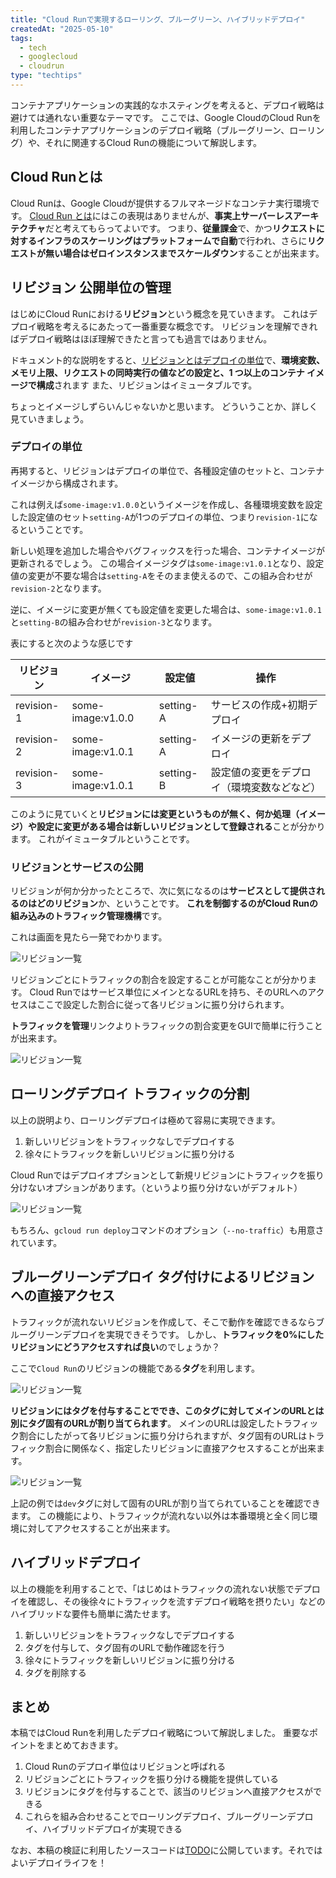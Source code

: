 ---
title: "Cloud Runで実現するローリング、ブルーグリーン、ハイブリッドデプロイ"
createdAt: "2025-05-10"
tags:
  - tech
  - googlecloud
  - cloudrun
type: "techtips"
---

コンテナアプリケーションの実践的なホスティングを考えると、デプロイ戦略は避けては通れない重要なテーマです。
ここでは、Google CloudのCloud Runを利用したコンテナアプリケーションのデプロイ戦略（ブルーグリーン、ローリング）や、それに関連するCloud Runの機能について解説します。

## Cloud Runとは

Cloud Runは、Google Cloudが提供するフルマネージドなコンテナ実行環境です。
[Cloud Run とは](https://cloud.google.com/run/docs/overview/what-is-cloud-run?hl=ja)にはこの表現はありませんが、**事実上サーバーレスアーキテクチャ**だと考えてもらってよいです。
つまり、**従量課金**で、かつ**リクエストに対するインフラのスケーリングはプラットフォームで自動**で行われ、さらに**リクエストが無い場合はゼロインスタンスまでスケールダウン**することが出来ます。

## リビジョン 公開単位の管理

はじめにCloud Runにおける**リビジョン**という概念を見ていきます。
これはデプロイ戦略を考えるにあたって一番重要な概念です。
リビジョンを理解できればデプロイ戦略はほぼ理解できたと言っても過言ではありません。

ドキュメント的な説明をすると、[リビジョンとはデプロイの単位](https://cloud.google.com/run/docs/resource-model?hl=ja#revisions)で、**環境変数、メモリ上限、リクエストの同時実行の値などの設定と、1 つ以上のコンテナ イメージで構成**されます
また、リビジョンはイミュータブルです。

ちょっとイメージしずらいんじゃないかと思います。
どういうことか、詳しく見ていきましょう。

### デプロイの単位

再掲すると、リビジョンはデプロイの単位で、各種設定値のセットと、コンテナイメージから構成されます。

これは例えば`some-image:v1.0.0`というイメージを作成し、各種環境変数を設定した設定値のセット`setting-A`が1つのデプロイの単位、つまり`revision-1`になるということです。

新しい処理を追加した場合やバグフィックスを行った場合、コンテナイメージが更新されるでしょう。
この場合イメージタグは`some-image:v1.0.1`となり、設定値の変更が不要な場合は`setting-A`をそのまま使えるので、この組み合わせが`revision-2`となります。

逆に、イメージに変更が無くても設定値を変更した場合は、`some-image:v1.0.1`と`setting-B`の組み合わせが`revision-3`となります。

表にすると次のような感じです

| リビジョン | イメージ          | 設定値    | 操作                                       |
| ---------- | ----------------- | --------- | ------------------------------------------ |
| revision-1 | some-image:v1.0.0 | setting-A | サービスの作成+初期デプロイ                |
| revision-2 | some-image:v1.0.1 | setting-A | イメージの更新をデプロイ                   |
| revision-3 | some-image:v1.0.1 | setting-B | 設定値の変更をデプロイ（環境変数などなど） |

このように見ていくと**リビジョンには変更というものが無く、何か処理（イメージ）や設定に変更がある場合は新しいリビジョンとして登録される**ことが分かります。
これがイミュータブルということです。

### リビジョンとサービスの公開

リビジョンが何か分かったところで、次に気になるのは**サービスとして提供されるのはどのリビジョン**か、ということです。
**これを制御するのがCloud Runの組み込みのトラフィック管理機構**です。

これは画面を見たら一発でわかります。

<Img src="/2025/cloud-run-deploy-strategy/revisions.png" alt="リビジョン一覧" />

リビジョンごとにトラフィックの割合を設定することが可能なことが分かります。
Cloud Runではサービス単位にメインとなるURLを持ち、そのURLへのアクセスはここで設定した割合に従って各リビジョンに振り分けられます。

**トラフィックを管理**リンクよりトラフィックの割合変更をGUIで簡単に行うことが出来ます。

<Img
  src="/2025/cloud-run-deploy-strategy/change_traffic.png"
  alt="リビジョン一覧"
/>

## ローリングデプロイ トラフィックの分割

以上の説明より、ローリングデプロイは極めて容易に実現できます。

1. 新しいリビジョンをトラフィックなしでデプロイする
2. 徐々にトラフィックを新しいリビジョンに振り分ける

Cloud Runではデプロイオプションとして新規リビジョンにトラフィックを振り分けないオプションがあります。（というより振り分けないがデフォルト）

<Img
  src="/2025/cloud-run-deploy-strategy/deploy_with_no_traffic.png"
  alt="リビジョン一覧"
/>

もちろん、`gcloud run deploy`コマンドのオプション（`--no-traffic`）も用意されています。

## ブルーグリーンデプロイ タグ付けによるリビジョンへの直接アクセス

トラフィックが流れないリビジョンを作成して、そこで動作を確認できるならブルーグリーンデプロイを実現できそうです。
しかし、**トラフィックを0%にしたリビジョンにどうアクセスすれば良い**のでしょうか？

ここで`Cloud Run`のリビジョンの機能である**タグ**を利用します。

<Img src="/2025/cloud-run-deploy-strategy/tagging.png" alt="リビジョン一覧" />

**リビジョンにはタグを付与することででき、このタグに対してメインのURLとは別にタグ固有のURLが割り当てられます**。
メインのURLは設定したトラフィック割合にしたがって各リビジョンに振り分けられますが、タグ固有のURLはトラフィック割合に関係なく、指定したリビジョンに直接アクセスすることが出来ます。

<Img
  src="/2025/cloud-run-deploy-strategy/url_of_tag.png"
  alt="リビジョン一覧"
/>

上記の例では`dev`タグに対して固有のURLが割り当てられていることを確認できます。
この機能により、トラフィックが流れない以外は本番環境と全く同じ環境に対してアクセスすることが出来ます。

## ハイブリッドデプロイ

以上の機能を利用することで、「はじめはトラフィックの流れない状態でデプロイを確認し、その後徐々にトラフィックを流すデプロイ戦略を摂りたい」などのハイブリッドな要件も簡単に満たせます。

1. 新しいリビジョンをトラフィックなしでデプロイする
2. タグを付与して、タグ固有のURLで動作確認を行う
3. 徐々にトラフィックを新しいリビジョンに振り分ける
4. タグを削除する

## まとめ

本稿ではCloud Runを利用したデプロイ戦略について解説しました。
重要なポイントをまとめておきます。

1. Cloud Runのデプロイ単位はリビジョンと呼ばれる
2. リビジョンごとにトラフィックを振り分ける機能を提供している
3. リビジョンにタグを付与することで、該当のリビジョンへ直接アクセスができる
4. これらを組み合わせることでローリングデプロイ、ブルーグリーンデプロイ、ハイブリッドデプロイが実現できる

なお、本稿の検証に利用したソースコードは[TODO]()に公開しています。それではよいデプロイライフを！
